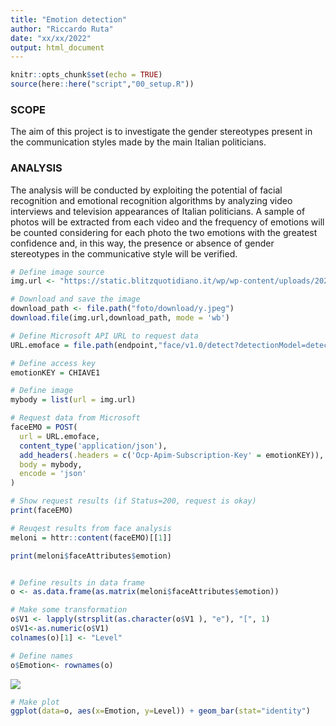```yaml
---
title: "Emotion detection"
author: "Riccardo Ruta"
date: "xx/xx/2022"
output: html_document
---
```


```r
knitr::opts_chunk$set(echo = TRUE)
source(here::here("script","00_setup.R"))
```

### SCOPE

The aim of this project is to investigate the gender stereotypes present in the communication styles made by the main Italian politicians.

### ANALYSIS

The analysis will be conducted by exploiting the potential of facial recognition and emotional recognition algorithms by analyzing video interviews and television appearances of Italian politicians. A sample of photos will be extracted from each video and the frequency of emotions will be counted considering for each photo the two emotions with the greatest confidence and, in this way, the presence or absence of gender stereotypes in the communicative style will be verified.

```r
# Define image source
img.url <- "https://static.blitzquotidiano.it/wp/wp-content/uploads/2020/03/giorgia_meloni_ansa.jpg"

# Download and save the image
download_path <- file.path("foto/download/y.jpeg")
download.file(img.url,download_path, mode = 'wb')

# Define Microsoft API URL to request data
URL.emoface = file.path(endpoint,"face/v1.0/detect?detectionModel=detection_01&returnFaceId=true&returnFaceLandmarks=false&returnFaceAttributes=age,gender,headPose,smile,facialHair,glasses,emotion,hair,makeup,occlusion,accessories,blur,exposure,noise")

# Define access key
emotionKEY = CHIAVE1

# Define image
mybody = list(url = img.url)

# Request data from Microsoft
faceEMO = POST(
  url = URL.emoface,
  content_type('application/json'),
  add_headers(.headers = c('Ocp-Apim-Subscription-Key' = emotionKEY)),
  body = mybody,
  encode = 'json'
)

# Show request results (if Status=200, request is okay)
print(faceEMO)

# Reuqest results from face analysis
meloni = httr::content(faceEMO)[[1]]

print(meloni$faceAttributes$emotion)


# Define results in data frame
o <- as.data.frame(as.matrix(meloni$faceAttributes$emotion))

# Make some transformation
o$V1 <- lapply(strsplit(as.character(o$V1 ), "e"), "[", 1)
o$V1<-as.numeric(o$V1)
colnames(o)[1] <- "Level"

# Define names
o$Emotion<- rownames(o)

```

![](foto/download/y.jpeg)

```r
# Make plot
ggplot(data=o, aes(x=Emotion, y=Level)) + geom_bar(stat="identity")
```

